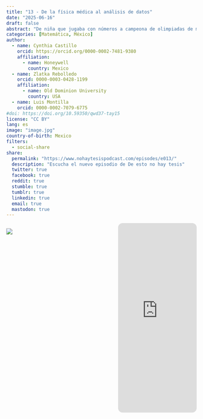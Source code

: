 ```yaml
---
title: "13 - De la física médica al análisis de datos"
date: "2025-06-16"
draft: false
abstract: "De niña que jugaba con números a campeona de olimpiadas de matemáticas, física e informática. De querer ser médica (hasta ver un hueso roto) a convertirse en divulgadora científica. Ganó oro en competencias nacionales, trabajó en bioinformática y desafió estereotipos en ingeniería. Hoy, como La Matemaga, enseña que las matemáticas son fascinantes."
categories: [Matemática, México]
author: 
  - name: Cynthia Castillo
    orcid: https://orcid.org/0000-0002-7481-9380
    affiliation:
      - name: Honeywell
        country: Mexico
  - name: Zlatka Rebolledo
    orcid: 0000-0003-0428-1199
    affiliation:
      - name: Old Dominion University
        country: USA
  - name: Luis Montilla
    orcid: 0000-0002-7079-6775
#doi: https://doi.org/10.59350/qwd37-tay15 
license: "CC BY"
lang: es
image: "image.jpg"
country-of-birth: Mexico
filters:
  - social-share
share:
  permalink: "https://www.nohaytesispodcast.com/episodes/e013/"
  description: "Escucha el nuevo episodio de De esto no hay tesis"
  twitter: true
  facebook: true
  reddit: true
  stumble: true
  tumblr: true
  linkedin: true
  email: true
  mastodon: true
---
```

:::::::::::::: {.columns}

::: {.column width="45%"}
![](image.jpg)
:::
::: {.column width="10%"}
:::
::: {.column width="45%"}
<iframe style="border-radius:12px" src="https://open.spotify.com/embed/episode/1RSE613DEkYl1e3I56XNYC?utm_source=generator" width="100%" height="500" frameBorder="0" allowfullscreen="" allow="autoplay; clipboard-write; encrypted-media; fullscreen; picture-in-picture" loading="lazy"></iframe>
:::
:::::::::::::: 

